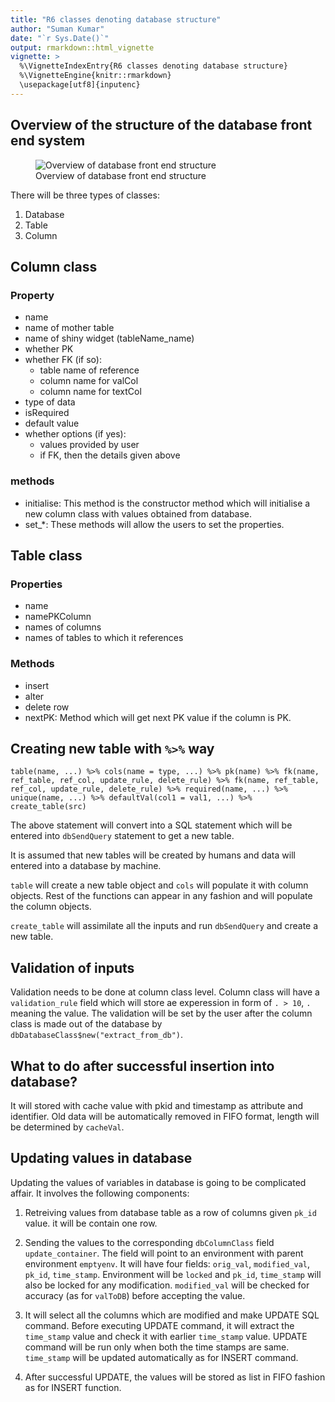 ```yaml
---
title: "R6 classes denoting database structure"
author: "Suman Kumar"
date: "`r Sys.Date()`"
output: rmarkdown::html_vignette
vignette: >
  %\VignetteIndexEntry{R6 classes denoting database structure}
  %\VignetteEngine{knitr::rmarkdown}
  \usepackage[utf8]{inputenc}
---
```


## Overview of the structure of the database front end system

![Overview of database front end structure](overview.svg)


There will be three types of classes:

1. Database
2. Table
3. Column

## Column class

### Property

- name
- name of mother table
- name of shiny widget (tableName_name)
- whether PK
- whether FK (if so):
    - table name of reference
    - column name for valCol
    - column name for textCol
- type of data
- isRequired
- default value
- whether options (if yes):
    - values provided by user
    - if FK, then the details given above

### methods

- initialise: This method is the constructor method which will initialise a new column class with values obtained from database.
- set_*: These methods will allow the users to set the properties.

## Table class

### Properties

- name
- namePKColumn
- names of columns
- names of tables to which it references

### Methods

- insert
- alter
- delete row
- nextPK: Method which will get next PK value if the column is PK.

## Creating new table with `%>%` way

```
table(name, ...) %>% cols(name = type, ...) %>% pk(name) %>% fk(name, ref_table, ref_col, update_rule, delete_rule) %>% fk(name, ref_table, ref_col, update_rule, delete_rule) %>% required(name, ...) %>% unique(name, ...) %>% defaultVal(col1 = val1, ...) %>% create_table(src)
```

The above statement will convert into a SQL statement which will be entered into `dbSendQuery` statement to get a new table.

It is assumed that new tables will be created by humans and data will entered into a database by machine.

`table` will create a new table object and `cols` will populate it with column objects. Rest of the functions can appear in any fashion and will populate the column objects.

`create_table` will assimilate all the inputs and run `dbSendQuery` and create a new table.

## Validation of inputs

Validation needs to be done at column class level. Column class will have a `validation_rule` field which will store ae experession in form of `. > 10`, `.` meaning the value. The validation will be set by the user after the column class is made out of the database by `dbDatabaseClass$new("extract_from_db")`.

## What to do after successful insertion into database?

It will stored with cache value with pkid and timestamp as attribute and identifier. Old data will be automatically removed in FIFO format, length will be determined by `cacheVal`.

## Updating values in database

Updating the values of variables in database is going to be complicated affair. It involves the following components:

1. Retreiving values from database table as a row of columns given `pk_id` value. it will be contain one row.

2. Sending the values to the corresponding `dbColumnClass` field `update_container`. The field will point to an environment with parent environment `emptyenv`. It will have four fields: `orig_val`, `modified_val`, `pk_id`, `time_stamp`. Environment will be `locked` and `pk_id`, `time_stamp` will also be locked for any modification. `modified_val` will be checked for accuracy (as for `valToDB`) before accepting the value.

3. It will select all the columns which are modified and make UPDATE SQL command. Before executing UPDATE command, it will extract the `time_stamp` value and check it with earlier `time_stamp` value. UPDATE command will be run only when both the time stamps are same. `time_stamp` will be updated automatically as for INSERT command.

4. After successful UPDATE, the values will be stored as list in FIFO fashion as for INSERT function.


